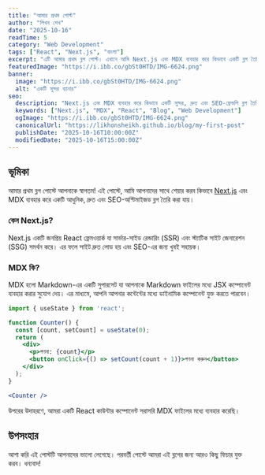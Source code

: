 ```yaml
---
title: "আমার প্রথম পোস্ট"
author: "লিখন শেখ"
date: "2025-10-16"
readTime: 5
category: "Web Development"
tags: ["React", "Next.js", "বাংলা"]
excerpt: "এটি আমার প্রথম ব্লগ পোস্ট। এখানে আমি Next.js এবং MDX ব্যবহার করে কিভাবে একটি ব্লগ তৈরি করা যায় তা নিয়ে আলোচনা করব।"
featuredImage: "https://i.ibb.co/gbSt0HTD/IMG-6624.png"
banner:
  image: "https://i.ibb.co/gbSt0HTD/IMG-6624.png"
  alt: "একটি সুন্দর ব্যানার"
seo:
  description: "Next.js এবং MDX ব্যবহার করে কিভাবে একটি সুন্দর, দ্রুত এবং SEO-ফ্রেন্ডলি ব্লগ তৈরি করা যায় তার একটি বিস্তারিত গাইড।"
  keywords: ["Next.js", "MDX", "React", "Blog", "Web Development"]
  ogImage: "https://i.ibb.co/gbSt0HTD/IMG-6624.png"
  canonicalUrl: "https://likhonsheikh.github.io/blog/my-first-post"
  publishDate: "2025-10-16T10:00:00Z"
  modifiedDate: "2025-10-16T15:00:00Z"
---
```


## ভূমিকা

আমার প্রথম ব্লগ পোস্টে আপনাকে স্বাগতম! এই পোস্টে, আমি আপনাদের সাথে শেয়ার করব কিভাবে [Next.js](https://nextjs.org/) এবং MDX ব্যবহার করে একটি আধুনিক, দ্রুত এবং SEO-অপ্টিমাইজড ব্লগ তৈরি করা যায়।

### কেন Next.js?

Next.js একটি জনপ্রিয় React ফ্রেমওয়ার্ক যা সার্ভার-সাইড রেন্ডারিং (SSR) এবং স্ট্যাটিক সাইট জেনারেশন (SSG) সমর্থন করে। এর ফলে সাইট দ্রুত লোড হয় এবং SEO-এর জন্য খুবই সহায়ক।

### MDX কি?

MDX হলো Markdown-এর একটি সুপারসেট যা আপনাকে Markdown ফাইলের মধ্যে JSX কম্পোনেন্ট ব্যবহার করার সুযোগ দেয়। এর মাধ্যমে, আপনি আপনার কন্টেন্টের মধ্যে ডাইনামিক কম্পোনেন্ট যুক্ত করতে পারবেন।

```jsx
import { useState } from 'react';

function Counter() {
  const [count, setCount] = useState(0);
  return (
    <div>
      <p>গণনা: {count}</p>
      <button onClick={() => setCount(count + 1)}>গণনা করুন</button>
    </div>
  );
}

<Counter />
```

উপরের উদাহরণে, আমরা একটি React কাউন্টার কম্পোনেন্ট সরাসরি MDX ফাইলের মধ্যে ব্যবহার করেছি।

## উপসংহার

আশা করি এই পোস্টটি আপনাদের ভালো লেগেছে। পরবর্তী পোস্টে আমরা এই ব্লগের জন্য আরও কিছু ফিচার যুক্ত করব। ধন্যবাদ!
